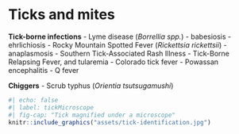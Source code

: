 # Ticks and mites

::: {.callout-note title="Infections"}
**Tick-borne infections**
- Lyme disease (*Borrellia spp.*)
- babesiosis
- ehrlichiosis
- Rocky Mountain Spotted Fever (*Rickettsia rickettsii*)
- anaplasmosis
- Southern Tick-Associated Rash Illness
- Tick-Borne Relapsing Fever, and tularemia
- Colorado tick fever
- Powassan encephalitis
- Q fever
  
**Chiggers**
- Scrub typhus (*Orientia tsutsugamushi*)
:::



```r
#| echo: false
#| label: tickMicroscope
#| fig-cap: "Tick magnified under a microscope"
knitr::include_graphics("assets/tick-identification.jpg")
```